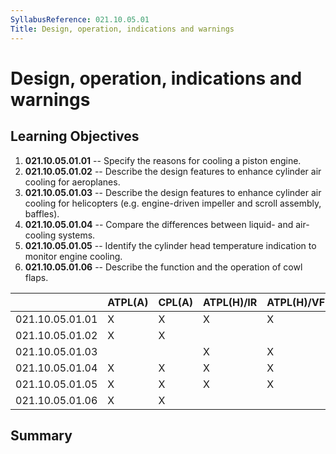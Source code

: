 ```yaml
---
SyllabusReference: 021.10.05.01
Title: Design, operation, indications and warnings
---
```


# Design, operation, indications and warnings

## Learning Objectives

1.  **021.10.05.01.01** -- Specify the reasons for cooling a piston engine.
2.  **021.10.05.01.02** -- Describe the design features to enhance cylinder air
    cooling for aeroplanes.
3.  **021.10.05.01.03** -- Describe the design features to enhance cylinder air
    cooling for helicopters (e.g. engine-driven impeller and scroll assembly,
    baffles).
4.  **021.10.05.01.04** -- Compare the differences between liquid- and
    air-cooling systems.
5.  **021.10.05.01.05** -- Identify the cylinder head temperature indication to
    monitor engine cooling.
6.  **021.10.05.01.06** -- Describe the function and the operation of cowl flaps.

|                 | ATPL(A) | CPL(A) | ATPL(H)/IR | ATPL(H)/VFR | CPL(H) | IR  | CBIR(A) |
| --------------- | ------- | ------ | ---------- | ----------- | ------ | --- | ------- |
| 021.10.05.01.01 | X       | X      | X          | X           | X      |     |         |
| 021.10.05.01.02 | X       | X      |            |             |        |     |         |
| 021.10.05.01.03 |         |        | X          | X           | X      |     |         |
| 021.10.05.01.04 | X       | X      | X          | X           | X      |     |         |
| 021.10.05.01.05 | X       | X      | X          | X           | X      |     |         |
| 021.10.05.01.06 | X       | X      |            |             |        |     |         |

## Summary
